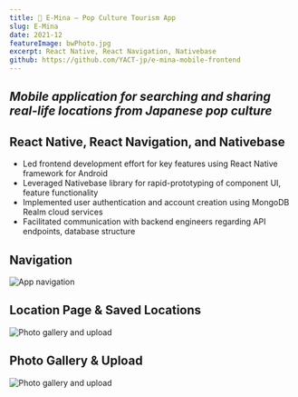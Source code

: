 ```yaml
---
title: 📱 E-Mina – Pop Culture Tourism App
slug: E-Mina
date: 2021-12
featureImage: bwPhoto.jpg
excerpt: React Native, React Navigation, Nativebase
github: https://github.com/YACT-jp/e-mina-mobile-frontend
---
```


## _Mobile application for searching and sharing real-life locations from Japanese pop culture_

## React Native, React Navigation, and Nativebase

- Led frontend development effort for key features using React Native framework for Android
- Leveraged Nativebase library for rapid-prototyping of component UI, feature functionality
- Implemented user authentication and account creation using MongoDB Realm cloud services
- Facilitated communication with backend engineers regarding API endpoints, database structure

## Navigation

![App navigation](app_navigation.png)
&nbsp;

## Location Page & Saved Locations

![Photo gallery and upload](saved_location.png)

## Photo Gallery & Upload

![Photo gallery and upload](gallery_and_upload.png)
